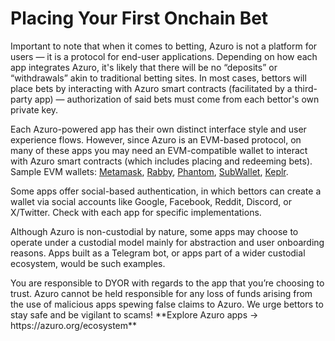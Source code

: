
# Placing Your First Onchain Bet

Important to note that when it comes to betting, Azuro is not a platform for users — it is a protocol for end-user applications. Depending on how each app integrates Azuro, it's likely that there will be no “deposits” or “withdrawals” akin to traditional betting sites. In most cases, bettors will place bets by interacting with Azuro smart contracts (facilitated by a third-party app) — authorization of said bets must come from each bettor's own private key.

Each Azuro-powered app has their own distinct interface style and user experience flows. However, since Azuro is an EVM-based protocol, on many of these apps you may need an EVM-compatible wallet to interact with Azuro smart contracts (which includes placing and redeeming bets). Sample EVM wallets: [Metamask](https://metamask.io/), [Rabby](https://rabby.io/), [Phantom](https://phantom.app/), [SubWallet](https://www.subwallet.app/), [Keplr](https://www.keplr.app/).

Some apps offer social-based authentication, in which bettors can create a wallet via social accounts like Google, Facebook, Reddit, Discord, or X/Twitter. Check with each app for specific implementations.

Although Azuro is non-custodial by nature, some apps may choose to operate under a custodial model mainly for abstraction and user onboarding reasons. Apps built as a Telegram bot, or apps part of a wider custodial ecosystem, would be such examples.

<Callout type="warning">
You are responsible to DYOR with regards to the app that you’re choosing to trust. Azuro cannot be held responsible for any loss of funds arising from the use of malicious apps spewing false claims to Azuro. We urge bettors to stay safe and be vigilant to scams!
</Callout>

<Callout type="info">
**Explore Azuro apps → https://azuro.org/ecosystem**
</Callout>